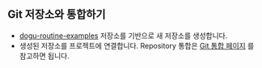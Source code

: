 ## Git 저장소와 통합하기

- [dogu-routine-examples](https://github.com/dogu-team/dogu-routine-examples) 저장소를 기반으로 새 저장소를 생성합니다.
- 생성된 저장소를 프로젝트에 연결합니다. Repository 통합은 [Git 통합 페이지](/management/project/git-integration/) 를 참고하면 됩니다.

